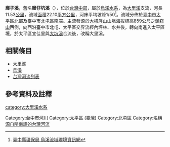 {{Infobox river
| river_name = 廍子溪
| image_name = Buzi River from Buzikeng Bridge.JPG
| image_size = 250px
| caption =  廍子溪可稱作廍子坑溪。廍子坑橋在廍子坑橫跨廍子溪，在尚未於[[2010年中華民國縣市改制直轄市|2010年升直轄市]]之前，這座橋曾是台中縣市的界橋。
| origin = [[頭嵙山|頭嵙山]]
| mouth = 太平區宜佳里
| progression = [[大里溪|大里溪]]
| country = {{ROC-TW}}
| location = [[臺中市|臺中市]][[太平區_(臺中市)|太平區]]、[[北屯區|北屯區]]
| length = {{convert|11.53|km|0|}}
| elevation = {{convert|859|m|0|}}
| mouth_elevation = 
| discharge = 
| watershed = {{convert|22.1|km2|0|}}
}}

'''廍子溪'''，舊名'''廍仔坑溪'''（{{lang-nan-poj|Phō͘-á-kheⁿ-khe}}），位於[[台灣|台灣]][[中台灣|中部]]，屬於[[烏溪|烏溪]][[水系|水系]]，為[[大里溪|大里溪]]支流，河長11.53[[公里|公里]]，流域[[面積|面積]]22.10[[平方公里|平方公里]]，河床平均坡降1/50<ref>[http://bumf.teepb.gov.tw/river/link1-22.html 臺中縣環保局 烏溪流域環境資訊網]{{dead link|date=2017年12月 |bot=InternetArchiveBot |fix-attempted=yes }}</ref>。流域分佈於[[臺中市|臺中市]][[太平區_(臺中市)|太平區]]北部及臺中市[[北屯區|北屯區]]南端。主流發源於[[大橫屏山|大橫屏山]]山脈海拔標高859[[公尺|公尺]]之[[頭嵙山|頭嵙山]]西側，向西沿臺中市北屯、太平區交界流經內坪林、水井後，轉向南進入太平區境，於太平區宜佳里與[[大坑溪_(臺中市)|大坑溪]]合流後，改稱大里溪。

==相關條目==
*[[大里溪|大里溪]]
*[[烏溪|烏溪]]
*[[台灣河流列表|台灣河流列表]]

==參考資料及註釋==
<div class="references-small">
<references />
</div>

{{烏溪}}
{{台灣河流}}

[[category:大里溪水系|category:大里溪水系]]
[[Category:台中市河川|Category:台中市河川]]
[[Category:太平區_(臺灣)|Category:太平區 (臺灣)]]
[[Category:北屯區|Category:北屯區]]
[[Category:名稱源自閩南語的台灣河流|Category:名稱源自閩南語的台灣河流]]